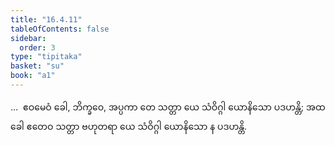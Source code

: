 ```yaml
---
title: "16.4.11"
tableOfContents: false
sidebar:
  order: 3
type: "tipitaka"
basket: "su"
book: "a1"
---
```



<DynamicBreadcrumb />

<Division number="332" book="a1">

<Paragraph number="423" book="a1">
…  ဧဝမေဝံ ခေါ, ဘိက္ခဝေ, အပ္ပကာ တေ သတ္တာ ယေ သံဝိဂ္ဂါ ယောနိသော ပဒဟန္တိ; အထ ခေါ ဧတေဝ သတ္တာ ဗဟုတရာ ယေ သံဝိဂ္ဂါ ယောနိသော န ပဒဟန္တိ.
</Paragraph>
</Division>